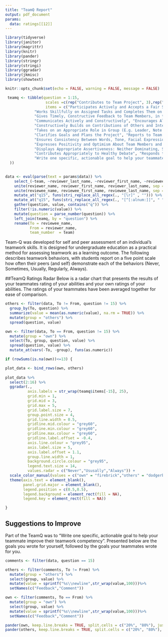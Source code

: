 ```yaml
---
title: "TeamQ Report"
output: pdf_document
params:
  data: ratings[[12]]
---
```


```r

library(tidyverse)
library(janitor)
library(magrittr)
library(knitr)
library(pander)
library(stringr)
library(stringi)
library(ggradar)
library(jkmisc)
library(showtext)

knitr::opts_chunk$set(echo = FALSE, warning = FALSE, message = FALSE)

 teamq <- tibble(question = 1:15, 
                  scales =c(rep("Contributes to Team Project", 3),rep("Facilitates Contibutions of Others",3),rep("Planning and Management",3),rep("Fosters a Team Climate",2),rep("Manages Potential Conflict",3),"Suggestions to Improve"),
                  items = c("Participates Actively and Accepts a Fair Share of the Group Work", 
             "Works Skillfully on Assigned Tasks and Completes Them on Time", 
             "Gives Timely, Constructive Feedback to Team Members, in the Appropriate Format", 
             "Communicates Actively and Constructively", "Encourages All Perspective be Considered and Acknowledges Contributions of Others", 
             "Constructively Builds on Contributions of Others and Integrates Own Work with Work of Others", 
             "Takes on an Appropriate Role in Group (E.g. Leader, Note Taker)", 
             "Clarifies Goals and Plans the Project", "Reports to Team on Progress", 
             "Ensures Consistency Between Words, Tone, Facial Expression and Body Language", 
             "Expresses Positivity and Optimism About Team Members and Project", 
             "Displays Appropriate Assertiveness: Neither Dominating, Submissive, nor Passive Aggressive", 
             "Contributes Appropriately to Healthy Debate", "Responds to and Manages Direct/Indirect Conflict Constructively and Effectively",
             "Write one specific, actionable goal to help your teammate improve their teamwork competency"
  ))
 
```


```r
data <- eval(parse(text = params$data)) %>%
    select_(~team, ~reviewer_last_name, ~reviewer_first_name, ~reviewee_last_name, ~reviewee_first_name, ~contains("q")) %>% 
    unite(reviewer_name, reviewer_first_name, reviewer_last_name, sep = " ") %>% 
    unite(reviewee_name, reviewee_first_name, reviewee_last_name, sep = " ") %>% 
    mutate_at("q15", funs(stri_replace_all_regex(., "[\r]" , ""))) %>% 
    mutate_at("q15", funs(stri_replace_all_regex(., "[^[:alnum:]]", " "))) %>%
    gather(question, value, contains("q")) %>% 
    filter(!is.numeric(value)) %>% 
    mutate(question = parse_number(question)) %>% 
    left_join(teamq, by = "question") %>% 
    rename(To = reviewee_name,
           From = reviewer_name,
           team_number  = team)
```

Team-Q was developed for self and peer assessment of an individual's teamwork skills. It is designed for undergraduate education as a practical method for assessing teamwork as a learning outcome. The following describes teamwork behaviors, with students report on a five point scale how often their peers (and self) demonstrate each of the behaviors (Never, Sometimes, Usually, Regularly, Always). 

##TeamQ Ratings Radar
Below is a radar chart that presents the results of your teammates rating of your abilities and your own ratings of your abilities.  The ratings of your teammates have been averaged together for ease of comparison.

```r
others <- filter(data, To != From, question != 15) %>% 
  group_by(To, question) %>% 
  summarize(value = mean(as.numeric(value), na.rm = TRUE)) %>% 
  mutate(group = "others") %>% 
  spread(question, value)

own <- filter(data, To == From, question != 15) %>% 
  mutate(group = "own") %>% 
  select(To, group, question, value) %>% 
  spread(question, value) %>% 
  mutate_at(vars(-To, -group), funs(as.numeric))

if (rowSums(is.na(own))<=13) { 

plot_data <- bind_rows(own, others) 
  
plot_data %>%
  select(2:16) %>%
  ggradar(., 
          axis.labels = str_wrap(teamq$items[-15], 25),
          grid.min = 1,
          grid.mid = 3,
          grid.max = 5,
          grid.label.size = 7,
          group.point.size = 4,
          grid.line.width = 0.5,
          gridline.mid.colour = "grey60",
          gridline.min.colour = "grey60",
          gridline.max.colour = "grey60",
          gridline.label.offset = -0.4,
          axis.line.colour = "grey95",
          axis.label.size = 5,
          axis.label.offset = 1.1,
          group.line.width = 1,
          background.circle.colour = "grey95",
          legend.text.size = 14,
          values.radar = c("Never","Ususally","Always")) +
  scale_color_manual(values = c("own" = "firebrick","others" = "dodgerblue"), labels = c("Own Ratings","Other's Ratings")) +
  theme(axis.text = element_blank(),
        panel.grid.major = element_blank(),
        legend.position = c(0.5,0.5),
        legend.background = element_rect(fill = NA),
        legend.key = element_rect(fill = NA))

}
```

\newpage

## Suggestions to Improve
Part of the TeamQ was to "Write one specific, actionable goal to help your teammate improve their teamwork competency".  Presented below are the goals you wrote for yourself, followed by the goals your teammates wrote for you.
```r
comments <- filter(data, question == 15)

others <- filter(comments, To != From) %>% 
  mutate(group = "others") %>% 
  select(group, value) %>% 
  mutate(value = sprintf("%s\\newline",str_wrap(value,100)))%>% 
  setNames(c("Feedback","Comment"))

own <- filter(comments, To == From) %>% 
  mutate(group = "own") %>% 
  select(group, value) %>% 
  mutate(value = sprintf("%s\\newline",str_wrap(value,100)))%>% 
  setNames(c("Feedback","Comment"))

pander(own, keep.line.breaks = TRUE, split.cells = c("20%", "80%"), justify = "left")
pander(others, keep.line.breaks = TRUE, split.cells = c("20%", "80%"),  justify = "left")
```